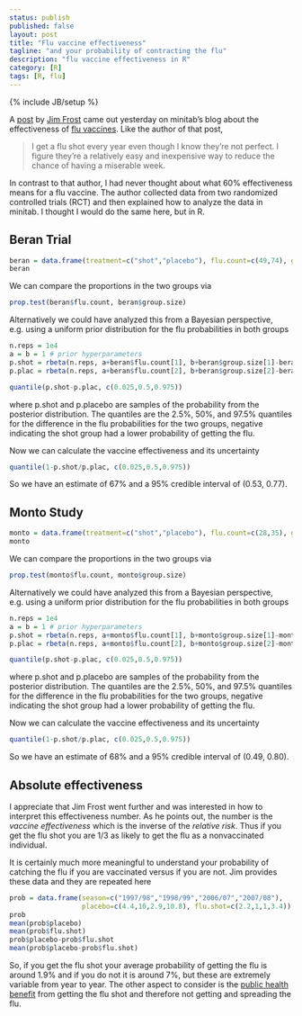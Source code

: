 ```yaml
---
status: publish
published: false
layout: post
title: "Flu vaccine effectiveness"
tagline: "and your probability of contracting the flu"
description: "flu vaccine effectiveness in R"
category: [R]
tags: [R, flu]
---
```

{% include JB/setup %}



A [post](http://blog.minitab.com/blog/adventures-in-statistics/how-effective-are-flu-shots) by [Jim Frost](http://blog.minitab.com/blog/adventures-in-statistics) came out yesterday on minitab's blog about the effectiveness of [flu vaccines](http://www.cdc.gov/flu/protect/vaccine/index.htm). Like the author of that post, 

> I get a flu shot every year even though I know they're not perfect. I figure they're a relatively easy and inexpensive way to reduce the chance of having a miserable week.

In contrast to that author, I had never thought about what 60% effectiveness means for a flu vaccine. The author collected data from two randomized controlled trials (RCT) and then explained how to analyze the data in minitab. I thought I would do the same here, but in R. 

## Beran Trial

```r
beran = data.frame(treatment=c("shot","placebo"), flu.count=c(49,74), group.size=c(5103,2549))
beran
```

We can compare the proportions in the two groups via
```r
prop.test(beran$flu.count, beran$group.size)
```
Alternatively we could have analyzed this from a Bayesian perspective, e.g. using a uniform prior distribution for the flu probabilities in both groups
```r
n.reps = 1e4
a = b = 1 # prior hyperparameters
p.shot = rbeta(n.reps, a+beran$flu.count[1], b+beran$group.size[1]-beran$flu.count[1])
p.plac = rbeta(n.reps, a+beran$flu.count[2], b+beran$group.size[2]-beran$flu.count[2])

quantile(p.shot-p.plac, c(0.025,0.5,0.975))
```
where p.shot and p.placebo are samples of the probability from the posterior distribution. The quantiles are the 2.5%, 50%, and 97.5% quantiles for the difference in the flu probabilities for the two groups, negative indicating the shot group had a lower probability of getting the flu.

Now we can calculate the vaccine effectiveness and its uncertainty
```r
quantile(1-p.shot/p.plac, c(0.025,0.5,0.975))
```
So we have an estimate of 67% and a 95% credible interval of (0.53, 0.77).



## Monto Study
```r
monto = data.frame(treatment=c("shot","placebo"), flu.count=c(28,35), group.size=c(813,325))
monto
```
We can compare the proportions in the two groups via
```r
prop.test(monto$flu.count, monto$group.size)
```
Alternatively we could have analyzed this from a Bayesian perspective, e.g. using a uniform prior distribution for the flu probabilities in both groups
```r
n.reps = 1e4
a = b = 1 # prior hyperparameters
p.shot = rbeta(n.reps, a+monto$flu.count[1], b+monto$group.size[1]-monto$flu.count[1])
p.plac = rbeta(n.reps, a+monto$flu.count[2], b+monto$group.size[2]-monto$flu.count[2])

quantile(p.shot-p.plac, c(0.025,0.5,0.975))
```
where p.shot and p.placebo are samples of the probability from the posterior distribution. The quantiles are the 2.5%, 50%, and 97.5% quantiles for the difference in the flu probabilities for the two groups, negative indicating the shot group had a lower probability of getting the flu.

Now we can calculate the vaccine effectiveness and its uncertainty
```r
quantile(1-p.shot/p.plac, c(0.025,0.5,0.975))
```
So we have an estimate of 68% and a 95% credible interval of (0.49, 0.80).

## Absolute effectiveness 

I appreciate that Jim Frost went further and was interested in how to interpret this effectiveness number. As he points out, the number is the *vaccine effectiveness* which is the inverse of the *relative risk*. Thus if you get the flu shot you are 1/3 as likely to get the flu as a nonvaccinated individual.

It is certainly much more meaningful to understand your probability of catching the flu if you are vaccinated versus if you are not. Jim provides these data and they are repeated here
```r
prob = data.frame(season=c("1997/98","1998/99","2006/07","2007/08"),
                  placebo=c(4.4,10,2.9,10.8), flu.shot=c(2.2,1,1,3.4))
prob
mean(prob$placebo)
mean(prob$flu.shot)
prob$placebo-prob$flu.shot
mean(prob$placebo-prob$flu.shot)
```
So, if you get the flu shot your average probability of getting the flu is around 1.9% and if you do not it is around 7%, but these are extremely variable from year to year. The other aspect to consider is the [public health benefit](http://www.who.int/bulletin/volumes/86/2/07-040089/en/) from getting the flu shot and therefore not getting and spreading the flu. 

